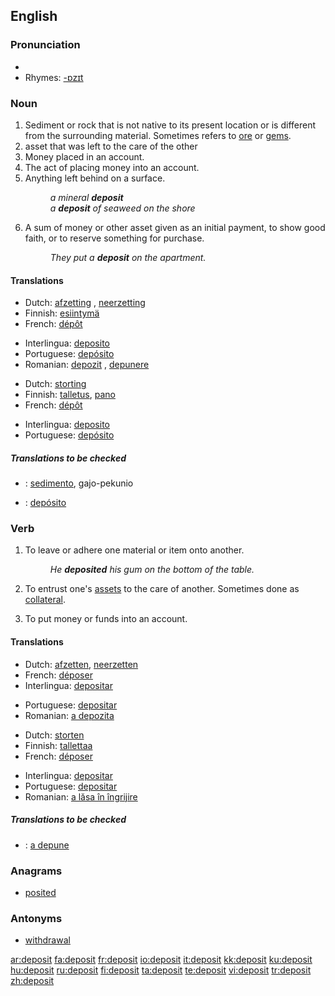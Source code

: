 ==English==

===Pronunciation===
*{{audio|en-us-deposit.ogg|Audio (US)}}
*Rhymes: [[Rhymes:English:-ɒzɪt|-ɒzɪt]]

===Noun===
{{en-noun}}

# Sediment or rock that is not native to its present location or is different from the surrounding material.  Sometimes refers to [[ore]] or [[gem]]s.
# asset that was left to the care of the other <!--this definition could use so much improvement, I'm not sure what it means-->
# Money placed in an account.
# The act of placing money into an account.
# Anything left behind on a surface.
#:''a mineral '''deposit'''''
#:''a '''deposit''' of seaweed on the shore''
# A sum of money or other asset given as an initial payment, to show good faith, or to reserve something for purchase.
#:''They put a '''deposit''' on the apartment.''

====Translations====
{{trans-top|Sediment or rock different from the surrounding material}}
*Dutch: [[afzetting]] {{f}}, [[neerzetting]] {{f}}
*Finnish: [[esiintymä]]
*French: [[dépôt]] {{m}}
{{trans-mid}}
*Interlingua: [[deposito]]
*Portuguese: [[depósito]] {{m}}
*Romanian: [[depozit]] {{n}}, [[depunere]] {{f}}
{{trans-bottom}}

{{trans-top|asset that was left to the care of the other}}
*Dutch: [[storting]] {{f}}
*Finnish: [[talletus]], [[pano]]
*French: [[dépôt]] {{m}}
{{trans-mid}}
*Interlingua: [[deposito]]
*Portuguese: [[depósito]] {{m}}
{{trans-bottom}}

=====Translations to be checked=====
{{checktrans}}

*{{ttbc|Ido}}: [[sedimento]], gajo-pekunio

*{{ttbc|Spanish}}: [[depósito]]

===Verb===
{{en-verb}}

# {{transitive}} To leave or adhere one material or item onto another.
#:''He '''deposited''' his gum on the bottom of the table.''
# To entrust one's [[asset]]s to the care of another.  Sometimes done as [[collateral]].
# {{transitive}} To put money or funds into an account.

====Translations====
{{trans-top|Settlement of one material onto another}}
*Dutch: [[afzetten]], [[neerzetten]]
*French: [[déposer]]
*Interlingua: [[depositar]]
{{trans-mid}}
*Portuguese: [[depositar]]
*Romanian: [[a depozita]]
{{trans-bottom}}

{{trans-top|Entrusting one's assets to the care of another}}
*Dutch: [[storten]]
*Finnish: [[tallettaa]]
*French: [[déposer]]
{{trans-mid}}
*Interlingua: [[depositar]]
*Portuguese: [[depositar]]
*Romanian: [[a lăsa în îngrijire]]
{{trans-bottom}}

=====Translations to be checked=====
{{checktrans}}
*{{ttbc|Romanian}}: [[a depune]]

===Anagrams===
*[[posited]]

===Antonyms===
*[[withdrawal]]

[[ar:deposit]]
[[fa:deposit]]
[[fr:deposit]]
[[io:deposit]]
[[it:deposit]]
[[kk:deposit]]
[[ku:deposit]]
[[hu:deposit]]
[[ru:deposit]]
[[fi:deposit]]
[[ta:deposit]]
[[te:deposit]]
[[vi:deposit]]
[[tr:deposit]]
[[zh:deposit]]